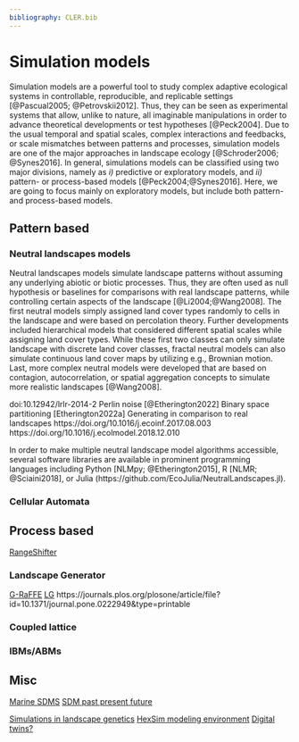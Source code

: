 ```yaml
---
bibliography: CLER.bib
---
```


<!-- Person responsible: Hesselbarth, Schouten -->

# Simulation models

Simulation models are a powerful tool to study complex adaptive ecological systems in controllable, reproducible, and replicable settings [@Pascual2005; @Petrovskii2012].
Thus, they can be seen as experimental systems that allow, unlike to nature, all imaginable manipulations in order to advance theoretical developments or test hypotheses [@Peck2004].
Due to the usual temporal and spatial scales, complex interactions and feedbacks, or scale mismatches between patterns and processes, simulation models are one of the major approaches in landscape ecology [@Schroder2006; @Synes2016].
In general, simulations models can be classified using two major divisions, namely as *i)* predictive or exploratory models, and *ii)* pattern- or process-based models [@Peck2004;@Synes2016].
Here, we are going to focus mainly on exploratory models, but include both pattern- and process-based models.

## Pattern based
<!-- Hesselbarth -->

### Neutral landscapes models

Neutral landscapes models simulate landscape patterns without assuming any underlying abiotic or biotic processes.
Thus, they are often used as null hypothesis or baselines for comparisons with real landscape patterns, while controlling certain aspects of the landscape [@Li2004;@Wang2008].
The first neutral models simply assigned land cover types randomly to cells in the landscape and were based on percolation theory.
Further developments included hierarchical models that considered different spatial scales while assigning land cover types.
While these first two classes can only simulate landscape with discrete land cover classes, fractal neutral models can also simulate continuous land cover maps by utilizing e.g., Brownian motion.
Last, more complex neutral models were developed that are based on contagion, autocorrelation, or spatial aggregation concepts to simulate more realistic landscapes [@Wang2008].

doi:10.12942/lrlr-2014-2
Perlin noise [@Etherington2022]
Binary space partitioning [Etherington2022a]
Generating in comparison to real landscapes https://doi.org/10.1016/j.ecoinf.2017.08.003
https://doi.org/10.1016/j.ecolmodel.2018.12.010

In order to make multiple neutral landscape model algorithms accessible, several software libraries are available in prominent programming languages including Python [NLMpy; @Etherington2015], R [NLMR; @Sciaini2018], or Julia (https://github.com/EcoJulia/NeutralLandscapes.jl).

### Cellular Automata

## Process based
<!-- Schouten, Hesselbarth -->

[RangeShifter](https://doi.org/10.1111/ecog.05687)

### Landscape Generator
<!-- Hesselbarth -->

[G-RaFFE](https://doi.org/10.1371/journal.pone.0064968)
[LG](https://doi.org/10.1002/ece3.2145)
https://journals.plos.org/plosone/article/file?id=10.1371/journal.pone.0222949&type=printable

### Coupled lattice

### IBMs/ABMs

## Misc
[Marine SDMS](https://doi.org/10.1016/j.ecolmodel.2019.108837)
[SDM past present future](https://doi.org/10.1111/jbi.14617)

[Simulations in landscape genetics](https://doi.org/10.1111/j.1365-294X.2010.04678.x)
[HexSim modeling environment](https://doi.org/10.1007/s10980-017-0605-9)
[Digital twins?](https://doi.org/10.1016/j.tree.2023.04.010)
